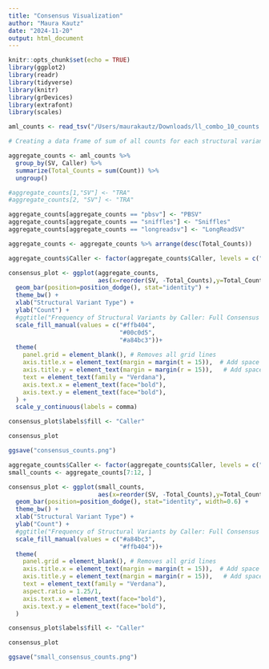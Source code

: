 ```yaml
---
title: "Consensus Visualization"
author: "Maura Kautz"
date: "2024-11-20"
output: html_document
---
```


```r
knitr::opts_chunk$set(echo = TRUE)
library(ggplot2)
library(readr)
library(tidyverse)
library(knitr)
library(grDevices)
library(extrafont)
library(scales)
```

```r
aml_counts <- read_tsv("/Users/maurakautz/Downloads/ll_combo_10_counts.txt")

# Creating a data frame of sum of all counts for each structural variant by caller

aggregate_counts <- aml_counts %>% 
  group_by(SV, Caller) %>% 
  summarize(Total_Counts = sum(Count)) %>% 
  ungroup()

#aggregate_counts[1,"SV"] <- "TRA"
#aggregate_counts[2, "SV"] <- "TRA"

aggregate_counts[aggregate_counts == "pbsv"] <- "PBSV"
aggregate_counts[aggregate_counts == "sniffles"] <- "Sniffles"
aggregate_counts[aggregate_counts == "longreadsv"] <- "LongReadSV"

aggregate_counts <- aggregate_counts %>% arrange(desc(Total_Counts))

aggregate_counts$Caller <- factor(aggregate_counts$Caller, levels = c("Sniffles", "LongReadSV", "PBSV"))
```
```r
consensus_plot <- ggplot(aggregate_counts, 
                         aes(x=reorder(SV, -Total_Counts),y=Total_Counts, fill=Caller)) + #plotting SV counts by caller
  geom_bar(position=position_dodge(), stat="identity") +
  theme_bw() +
  xlab("Structural Variant Type") +
  ylab("Count") +
  #ggtitle("Frequency of Structural Variants by Caller: Full Consensus Data") +
  scale_fill_manual(values = c("#ffb404",
                               "#00c0d5",
                               "#a84bc3"))+
  theme(
    panel.grid = element_blank(), # Removes all grid lines
    axis.title.x = element_text(margin = margin(t = 15)),  # Add space above x-axis title
    axis.title.y = element_text(margin = margin(r = 15)),   # Add space to the right of y-axis title
    text = element_text(family = "Verdana"),
    axis.text.x = element_text(face="bold"),
    axis.text.y = element_text(face="bold"),
  ) +
  scale_y_continuous(labels = comma)

consensus_plot$labels$fill <- "Caller"

consensus_plot

ggsave("consensus_counts.png")
```

```r
aggregate_counts$Caller <- factor(aggregate_counts$Caller, levels = c("PBSV","Sniffles"))
small_counts <- aggregate_counts[7:12, ]
```


```r
consensus_plot <- ggplot(small_counts, 
                         aes(x=reorder(SV, -Total_Counts),y=Total_Counts, fill=Caller)) + #plotting SV counts by caller
  geom_bar(position=position_dodge(), stat="identity", width=0.6) +
  theme_bw() +
  xlab("Structural Variant Type") +
  ylab("Count") +
  #ggtitle("Frequency of Structural Variants by Caller: Full Consensus Data") +
  scale_fill_manual(values = c("#a84bc3",
                               "#ffb404"))+
  theme(
    panel.grid = element_blank(), # Removes all grid lines
    axis.title.x = element_text(margin = margin(t = 15)),  # Add space above x-axis title
    axis.title.y = element_text(margin = margin(r = 15)),   # Add space to the right of y-axis title
    text = element_text(family = "Verdana"),
    aspect.ratio = 1.25/1,
    axis.text.x = element_text(face="bold"),
    axis.text.y = element_text(face="bold"),
  )

consensus_plot$labels$fill <- "Caller"

consensus_plot

ggsave("small_consensus_counts.png")
```

